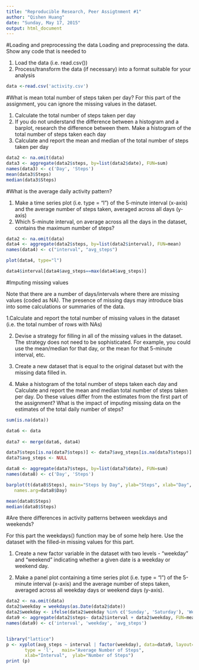 ---
title: "Reproducible Research, Peer Assigtnment #1"
author: "Qishen Huang"
date: "Sunday, May 17, 2015"
output: html_document
---

#Loading and preprocessing the data
Loading and preprocessing the data. Show any code that is needed to

1. Load the data (i.e. read.csv())
2. Process/transform the data (if necessary) into a format suitable for your analysis

```{r}
data <-read.csv('activity.csv')
```

#What is mean total number of steps taken per day?
For this part of the assignment, you can ignore the missing values in the dataset.

1. Calculate the total number of steps taken per day
2. If you do not understand the difference between a histogram and a barplot, research the difference between them. Make a histogram of the total number of steps taken each day
3. Calculate and report the mean and median of the total number of steps taken per day

```{r}
data2 <- na.omit(data)
data3 <- aggregate(data2$steps, by=list(data2$date), FUN=sum)
names(data3) <- c('Day', 'Steps')
mean(data3$Steps)
median(data3$Steps)
```


#What is the average daily activity pattern?

1. Make a time series plot (i.e. type = "l") of the 5-minute interval (x-axis) and the average number of steps taken, averaged across all days (y-axis)
2. Which 5-minute interval, on average across all the days in the dataset, contains the maximum number of steps?


```{r}
data2 <- na.omit(data)
data4 <- aggregate(data2$steps, by=list(data2$interval), FUN=mean)
names(data4) <- c("interval", "avg_steps")

plot(data4, type="l")

data4$interval[data4$avg_steps==max(data4$avg_steps)]
```

#Imputing missing values

Note that there are a number of days/intervals where there are missing values (coded as NA). The presence of missing days may introduce bias into some calculations or summaries of the data.

1.Calculate and report the total number of missing values in the dataset (i.e. the total number of rows with NAs)

2. Devise a strategy for filling in all of the missing values in the dataset. The strategy does not need to be sophisticated. For example, you could use the mean/median for that day, or the mean for that 5-minute interval, etc.

3. Create a new dataset that is equal to the original dataset but with the missing data filled in.

4. Make a histogram of the total number of steps taken each day and Calculate and report the mean and median total number of steps taken per day. Do these values differ from the estimates from the first part of the assignment? What is the impact of imputing missing data on the estimates of the total daily number of steps?

```{r}
sum(is.na(data))

data6 <- data
 
data7 <- merge(data6, data4) 

data7$steps[is.na(data7$steps)] <- data7$avg_steps[is.na(data7$steps)]
data7$avg_steps <- NULL

data8 <- aggregate(data7$steps, by=list(data7$date), FUN=sum)
names(data8) <- c('Day', 'Steps')

barplot(t(data8$Steps), main="Steps by Day", ylab="Steps", xlab="Day",
   names.arg=data8$Day) 

mean(data8$Steps)
median(data8$Steps)

```

#Are there differences in activity patterns between weekdays and weekends?

For this part the weekdays() function may be of some help here. Use the dataset with the filled-in missing values for this part.

1. Create a new factor variable in the dataset with two levels - "weekday" and "weekend" indicating whether a given date is a weekday or weekend day.

2. Make a panel plot containing a time series plot (i.e. type = "l") of the 5-minute interval (x-axis) and the average number of steps taken, averaged across all weekday days or weekend days (y-axis).  


```{r}
data2 <- na.omit(data)
data2$weekday = weekdays(as.Date(data2$date))
data2$weekday <- ifelse(data2$weekday %in% c('Sunday', 'Saturday'), 'Weekend', 'Weekdays')
data9 <- aggregate(data2$steps~ data2$interval + data2$weekday, FUN=mean)
names(data9) <- c('interval', 'weekday', 'avg_steps')


library("lattice")
p <- xyplot(avg_steps ~ interval | factor(weekday), data=data9, layout=c(1, 2),
       type = 'l',   main="Average Number of Steps",
       xlab="Interval",  ylab="Number of Steps")
print (p)    

```


